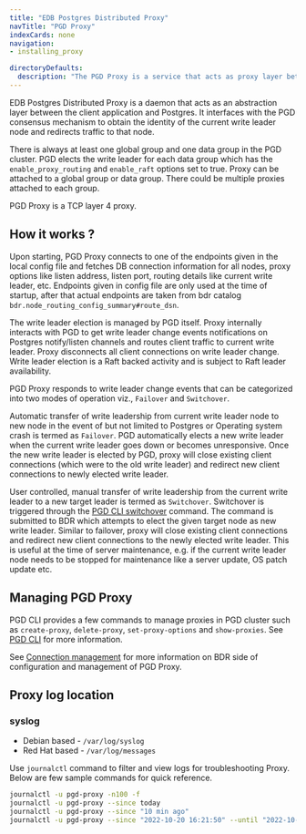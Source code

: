 ```yaml
---
title: "EDB Postgres Distributed Proxy"
navTitle: "PGD Proxy"
indexCards: none
navigation:
- installing_proxy

directoryDefaults:
  description: "The PGD Proxy is a service that acts as proxy layer between the client application and Postgres for your EDB Postgres Distributed cluster"
---
```


EDB Postgres Distributed Proxy is a daemon that acts as an abstraction layer between the client application and Postgres. It interfaces with the PGD consensus mechanism to obtain the identity of the current write leader node and redirects traffic to that node.

There is always at least one global group and one data group in the PGD cluster. PGD elects the write leader for each data group which has the `enable_proxy_routing` and `enable_raft` options set to true. Proxy can be attached to a global group or data group. There could be multiple proxies attached to each group.

PGD Proxy is a TCP layer 4 proxy.

## How it works ?

Upon starting, PGD Proxy connects to one of the endpoints given in the local config file and fetches DB connection information for all nodes, proxy options like listen address, listen port, routing details like current write leader, etc. Endpoints given in config file are only used at the time of startup, after that actual endpoints are taken from bdr catalog `bdr.node_routing_config_summary#route_dsn`.

The write leader election is managed by PGD itself. Proxy internally interacts with PGD to get write leader change events notifications on Postgres notify/listen channels and routes client traffic to current write leader. Proxy disconnects all client connections on write leader change. Write leader election is a Raft backed activity and is subject to Raft leader availability.

PGD Proxy responds to write leader change events that can be categorized into two modes of operation viz., `Failover` and `Switchover`.

Automatic transfer of write leadership from current write leader node  to new node in the event of but not limited to Postgres or Operating system crash is termed as `Failover`. PGD automatically elects a new write leader when the current write leader goes down or becomes unresponsive. Once the new write leader is elected by PGD, proxy will close existing client connections (which were to the old write leader) and redirect new client connections to newly elected write leader.


User controlled, manual transfer of write leadership from the current write leader to a new target leader is termed as `Switchover`.  Switchover is triggered through the [PGD CLI switchover](../cli/command_ref/pgd_switchover) command. The command is submitted to BDR which attempts to elect the given target node as new write leader. Similar to failover, proxy will close existing client connections and redirect new client connections to the newly elected write leader. This is useful at the time of server maintenance, e.g. if the current write leader node needs to be stopped for maintenance like a server update, OS patch update etc.

## Managing PGD Proxy

PGD CLI provides a few commands to manage proxies in PGD cluster such as `create-proxy`, `delete-proxy`, `set-proxy-options` and `show-proxies`. See [PGD CLI](../cli/command_ref) for more information.


See [Connection management](../routing) for more information on BDR side of configuration and management of PGD Proxy.

## Proxy log location

### syslog

- Debian based - `/var/log/syslog`
- Red Hat based - `/var/log/messages`

Use `journalctl` command to filter and view logs for troubleshooting Proxy. Below are few sample commands for quick reference.

```sh
journalctl -u pgd-proxy -n100 -f
journalctl -u pgd-proxy --since today
journalctl -u pgd-proxy --since "10 min ago"
journalctl -u pgd-proxy --since "2022-10-20 16:21:50" --until "2022-10-20 16:21:55"
```
